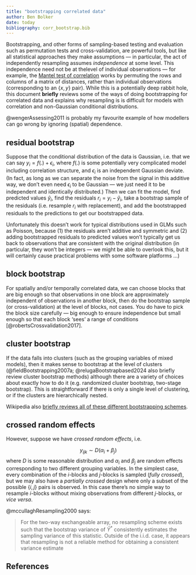 ```yaml
---
title: "bootstrapping correlated data"
author: Ben Bolker
date: today
bibliography: corr_bootstrap.bib
---
```


Bootstrapping, and other forms of sampling-based testing and evaluation such as permutation tests and cross-validation, are powerful tools, but like all statistical approaches they make assumptions --- in particular, the act of independently resampling assumes *independence* at some level. This independence need not be at thelevel of individual observations --- for example, the [Mantel test of correlation](https://en.wikipedia.org/wiki/Mantel_test) works by permuting the rows and columns of a matrix of distances, rather than individual observations (corresponding to an $\{x,y\}$ pair). While this is a potentially deep rabbit hole, this document **briefly** reviews some of the ways of doing bootstrapping for correlated data and explains why resampling is is difficult for models with correlation and non-Gaussian conditional distributions. 

@wengerAssessing2011 is probably my favourite example of how modellers can go wrong by ignoring (spatial) dependence.

## residual bootstrap

Suppose that the conditional distribution of the data is Gaussian, i.e. that we can say $y_i = f(.) + \epsilon_i$, where $f(.)$ is some potentially very complicated model including correlation structure, and $\epsilon_i$ is an independent Gaussian deviate. (In fact, as long as we can separate the noise from the signal in this additive way, we don't even need $\epsilon_i$ to be Gaussian --- we just need it to be independent and identically distributed.) Then we can fit the model, find predicted values $\hat y_i$, find the residuals $r_i = y_i - \hat y_i$, take a bootstrap sample of the residuals (i.e. resample $r_i$ with replacement), and add the bootstrapped residuals to the predictions to get our bootstrapped data.

Unfortunately this doesn't work for typical distributions used in GLMs such as Poisson, because (1) the residuals aren't additive and symmetric and (2) adding bootstrapped residuals to predicted values won't typically get us back to observations that are consistent with the original distribution (in particular, they won't be integers --- we might be able to overlook this, but it will certainly cause practical problems with some software platforms ...)

## block bootstrap

For spatially and/or temporally correlated data, we can choose blocks that are big enough so that observations in one block are approximately independent of observations in another block, then do the bootstrap sample (or cross-validation) at the level of blocks, not cases. You do have to pick the block size carefully --- big enough to ensure independence but small enough so that each block 'sees' a range of conditions [@robertsCrossvalidation2017].

## cluster bootstrap

If the data falls into clusters (such as the grouping variables of mixed models), then it makes sense to bootstrap at the level of clusters (@fieldBootstrapping2007a; @relugaBootstrapbased2024 also briefly review cluster bootstrap methods) although there are a variety of choices about exactly how to do it (e.g. randomized cluster bootstrap, two-stage bootstrap). This is straightforward if there is only a single level of clustering, or if the clusters are hierarchically nested.

Wikipedia also [briefly reviews all of these different bootstrapping schemes](https://en.wikipedia.org/wiki/Bootstrapping_(statistics)#Types_of_bootstrap_scheme).

## crossed random effects

However, suppose we have *crossed random effects*, i.e. 

$$
y_{ijk} \sim D(\alpha_i + \beta_j)
$$
where $D$ is some reasonable distribution and $\alpha_i$ and $\beta_j$ are random effects corresponding to two different grouping variables. In the simplest case, every combination of the $i$-blocks and $j$-blocks is sampled (*fully crossed*), but we may also have a *partially crossed* design where only a subset of the possible $\{i,j\}$ pairs is observed. In this case there's no simple way to resample $i$-blocks without mixing observations from different $j$-blocks, or *vice versa*.

@mccullaghResampling2000 says:

> For the two-way exchangeable array, no resampling scheme exists such that the bootstrap variance of $\bar Y^*$ consistently estimates the sampling variance of this statistic. Outside of the i.i.d. case, it appears that resampling is not a reliable method for obtaining a consistent variance estimate

## References
